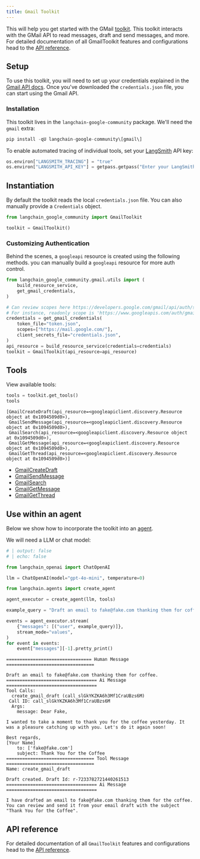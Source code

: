 ```yaml
---
title: Gmail Toolkit
---
```


This will help you get started with the GMail [toolkit](/oss/langchain/tools#toolkits). This toolkit interacts with the GMail API to read messages, draft and send messages, and more. For detailed documentation of all GmailToolkit features and configurations head to the [API reference](https://python.langchain.com/api_reference/google_community/gmail/langchain_google_community.gmail.toolkit.GmailToolkit.html).

## Setup

To use this toolkit, you will need to set up your credentials explained in the [Gmail API docs](https://developers.google.com/gmail/api/quickstart/python#authorize_credentials_for_a_desktop_application). Once you've downloaded the `credentials.json` file, you can start using the Gmail API.

### Installation

This toolkit lives in the `langchain-google-community` package. We'll need the `gmail` extra:

```python
pip install -qU langchain-google-community\[gmail\]
```

To enable automated tracing of individual tools, set your [LangSmith](https://docs.smith.langchain.com/) API key:

```python
os.environ["LANGSMITH_TRACING"] = "true"
os.environ["LANGSMITH_API_KEY"] = getpass.getpass("Enter your LangSmith API key: ")
```

## Instantiation

By default the toolkit reads the local `credentials.json` file. You can also manually provide a `Credentials` object.

```python
from langchain_google_community import GmailToolkit

toolkit = GmailToolkit()
```

### Customizing Authentication

Behind the scenes, a `googleapi` resource is created using the following methods.
you can manually build a `googleapi` resource for more auth control.

```python
from langchain_google_community.gmail.utils import (
    build_resource_service,
    get_gmail_credentials,
)

# Can review scopes here https://developers.google.com/gmail/api/auth/scopes
# For instance, readonly scope is 'https://www.googleapis.com/auth/gmail.readonly'
credentials = get_gmail_credentials(
    token_file="token.json",
    scopes=["https://mail.google.com/"],
    client_secrets_file="credentials.json",
)
api_resource = build_resource_service(credentials=credentials)
toolkit = GmailToolkit(api_resource=api_resource)
```

## Tools

View available tools:

```python
tools = toolkit.get_tools()
tools
```

```output
[GmailCreateDraft(api_resource=<googleapiclient.discovery.Resource object at 0x1094509d0>),
 GmailSendMessage(api_resource=<googleapiclient.discovery.Resource object at 0x1094509d0>),
 GmailSearch(api_resource=<googleapiclient.discovery.Resource object at 0x1094509d0>),
 GmailGetMessage(api_resource=<googleapiclient.discovery.Resource object at 0x1094509d0>),
 GmailGetThread(api_resource=<googleapiclient.discovery.Resource object at 0x1094509d0>)]
```

- [GmailCreateDraft](https://python.langchain.com/api_reference/google_community/gmail/langchain_google_community.gmail.create_draft.GmailCreateDraft.html)
- [GmailSendMessage](https://python.langchain.com/api_reference/google_community/gmail/langchain_google_community.gmail.send_message.GmailSendMessage.html)
- [GmailSearch](https://python.langchain.com/api_reference/google_community/gmail/langchain_google_community.gmail.search.GmailSearch.html)
- [GmailGetMessage](https://python.langchain.com/api_reference/google_community/gmail/langchain_google_community.gmail.get_message.GmailGetMessage.html)
- [GmailGetThread](https://python.langchain.com/api_reference/google_community/gmail/langchain_google_community.gmail.get_thread.GmailGetThread.html)

## Use within an agent

Below we show how to incorporate the toolkit into an [agent](/oss/langchain/agents).

We will need a LLM or chat model:

<ChatModelTabs customVarName="llm" />

```python
# | output: false
# | echo: false

from langchain_openai import ChatOpenAI

llm = ChatOpenAI(model="gpt-4o-mini", temperature=0)
```

```python
from langchain.agents import create_agent

agent_executor = create_agent(llm, tools)
```

```python
example_query = "Draft an email to fake@fake.com thanking them for coffee."

events = agent_executor.stream(
    {"messages": [("user", example_query)]},
    stream_mode="values",
)
for event in events:
    event["messages"][-1].pretty_print()
```

```output
================================ Human Message =================================

Draft an email to fake@fake.com thanking them for coffee.
================================== Ai Message ==================================
Tool Calls:
  create_gmail_draft (call_slGkYKZKA6h3Mf1CraUBzs6M)
 Call ID: call_slGkYKZKA6h3Mf1CraUBzs6M
  Args:
    message: Dear Fake,

I wanted to take a moment to thank you for the coffee yesterday. It was a pleasure catching up with you. Let's do it again soon!

Best regards,
[Your Name]
    to: ['fake@fake.com']
    subject: Thank You for the Coffee
================================= Tool Message =================================
Name: create_gmail_draft

Draft created. Draft Id: r-7233782721440261513
================================== Ai Message ==================================

I have drafted an email to fake@fake.com thanking them for the coffee. You can review and send it from your email draft with the subject "Thank You for the Coffee".
```

## API reference

For detailed documentation of all `GmailToolkit` features and configurations head to the [API reference](https://python.langchain.com/api_reference/community/agent_toolkits/langchain_community.agent_toolkits.gmail.toolkit.GmailToolkit.html).
